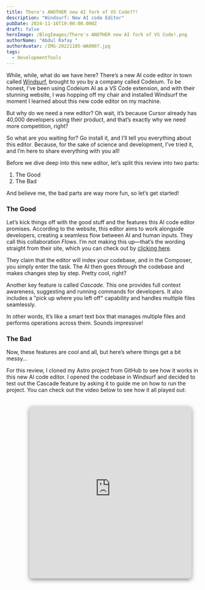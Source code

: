 ```yaml
---
title: There's ANOTHER new AI fork of VS Code??!
description: "Windsurf: New AI code Editor"
pubDate: 2024-11-16T19:00:00.000Z
draft: false
heroImage: /BlogImages/There's ANOTHER new AI fork of VS Code!.png
authorName: "Abdul Rafay "
authorAvatar: /IMG-20221105-WA0007.jpg
tags:
  - DevelopmentTools
---
```


While, while, what do we have here? There’s a new AI code editor in town called [Windsurf](https://codeium.com/windsurf), brought to you by a company called Codeium. To be honest, I’ve been using Codeium AI as a VS Code extension, and with their stunning website, I was hopping off my chair and installed Windsurf the moment I learned about this new code editor on my machine.

But why do we need a new editor? Oh wait, it’s because Cursor already has 40,000 developers using their product, and that’s exactly why we need more competition, right?

So what are you waiting for? Go install it, and I’ll tell you everything about this editor. Because, for the sake of science and development, I’ve tried it, and I’m here to share everything with you all!

Before we dive deep into this new editor, let’s split this review into two parts:

1. The Good
2. The Bad

And believe me, the bad parts are way more fun, so let’s get started!

### The Good

Let’s kick things off with the good stuff and the features this AI code editor promises. According to the website, this editor aims to work alongside developers, creating a seamless flow between AI and human inputs. They call this collaboration _Flows_. I’m not making this up—that’s the wording straight from their site, which you can check out by [clicking here](https://codeium.com/windsurf).

They claim that the editor will index your codebase, and in the Composer, you simply enter the task. The AI then goes through the codebase and makes changes step by step. Pretty cool, right?

Another key feature is called _Cascade_. This one provides full context awareness, suggesting and running commands for developers. It also includes a "pick up where you left off" capability and handles multiple files seamlessly.

In other words, it’s like a smart text box that manages multiple files and performs operations across them. Sounds impressive!

### The Bad

Now, these features are cool and all, but here’s where things get a bit messy...

For this review, I cloned my Astro project from GitHub to see how it works in this new AI code editor. I opened the codebase in Windsurf and decided to test out the Cascade feature by asking it to guide me on how to run the project. You can check out the video below to see how it all played out:

<div
  style="
  display: flex;
  justify-content: center;
  align-items: center;
  padding: 20px;
  border-radius: 12px;

"

>

  <iframe
    src="https://drive.google.com/file/d/1rbbPJnbbFpJBYjDTIDV1xxepDwLoCxpy/preview"
    width="800"
    height="450"
    style="
    max-width: 100%;
    border: none;
    border-radius: 8px;
    box-shadow: 0 4px 12px rgba(31, 34, 40, 0.5);
    "
    allow="accelerometer; autoplay; encrypted-media; gyroscope; picture-in-picture"
    allowfullscreen
  />
</div>

In the above video, you can see me prompting Cascade to tell me how to run the project. It started off by suggesting `npm`. Now here’s the thing: I use **nvm (Node Version Manager)** for my Node setup, which is a shell-based install, not a system-wide one. On the other hand, **Bun** is installed system-wide.

The AI first tried to use the system's Node.js, and unsurprisingly, it failed. There were a ton of warnings, and in the end, it just didn’t work. Next, it attempted to use Bun. It did work, but here’s the problem: it was **so slow**. It took more than 10 minutes to get this going.

And this is where I see a big issue. The AI can do some cool stuff, but it relies heavily on having the right environment set up on your system. Plus, the speed is a major letdown. Please, Codeium, I love your products—can you make it faster? Please!

When I tried running this project using `bun run dev`, it didn’t work. So, I had to reinstall all the dependencies with `bun install`. That part went fine, but it was a bit of a hassle.

### Final Thoughts

Look, I’m really trying hard to like this product, but I’ve got to be honest: the promises are great, but they’re just not fully delivered yet.

This is just the tip of the iceberg. I came across [Theo’s video](https://www.youtube.com/watch?v=FqbMXtxDZYc) on the same tool, and his experience wasn’t great either. He did even more testing than I did, and let’s just say he wasn’t impressed.

Now, there’s one thing I do like: the **workflow**. The concept is solid. The idea of a natural flow, making things smoother, and having a unified experience is fantastic. But it needs **a lot** of work.

As for me, I’ve installed this editor on my machine, and whether I use it or not will depend on my mood and the task at hand.

Because it took so long to get things working, I couldn’t complete other tests in time, like adding new features. But check out [Theo’s video](https://www.youtube.com/watch?v=FqbMXtxDZYc) for a deeper dive—he’s done way more testing and gives a true experience of using this tool.

If things improve, I’ll write another blog post and update this review accordingly.

Until then, peace out, nerds. 👓
